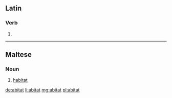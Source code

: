 ==Latin==

===Verb===
{{la-verb-form|ābītat}}

# {{conjugation of|ābītō||3|s|pres|act|sub|lang=la}}

----

==Maltese==

===Noun===
{{mt-noun|m}}

# [[habitat]]

[[de:abitat]]
[[li:abitat]]
[[mg:abitat]]
[[pl:abitat]]
